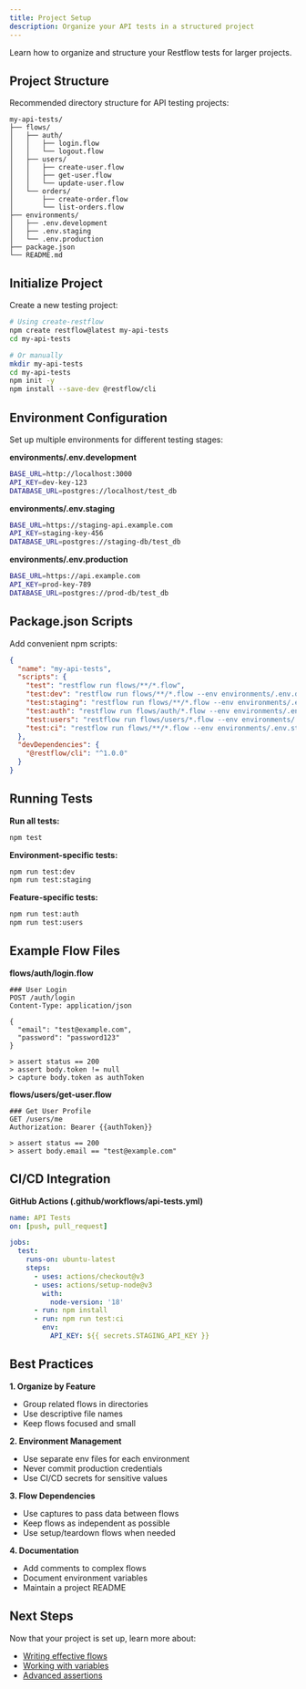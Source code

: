 ```yaml
---
title: Project Setup
description: Organize your API tests in a structured project
---
```


Learn how to organize and structure your Restflow tests for larger projects.

## Project Structure

Recommended directory structure for API testing projects:

```
my-api-tests/
├── flows/
│   ├── auth/
│   │   ├── login.flow
│   │   └── logout.flow
│   ├── users/
│   │   ├── create-user.flow
│   │   ├── get-user.flow
│   │   └── update-user.flow
│   └── orders/
│       ├── create-order.flow
│       └── list-orders.flow
├── environments/
│   ├── .env.development
│   ├── .env.staging
│   └── .env.production
├── package.json
└── README.md
```

## Initialize Project

Create a new testing project:

```bash
# Using create-restflow
npm create restflow@latest my-api-tests
cd my-api-tests

# Or manually
mkdir my-api-tests
cd my-api-tests
npm init -y
npm install --save-dev @restflow/cli
```

## Environment Configuration

Set up multiple environments for different testing stages:

**environments/.env.development**
```bash
BASE_URL=http://localhost:3000
API_KEY=dev-key-123
DATABASE_URL=postgres://localhost/test_db
```

**environments/.env.staging**
```bash
BASE_URL=https://staging-api.example.com
API_KEY=staging-key-456
DATABASE_URL=postgres://staging-db/test_db
```

**environments/.env.production**
```bash
BASE_URL=https://api.example.com
API_KEY=prod-key-789
DATABASE_URL=postgres://prod-db/test_db
```

## Package.json Scripts

Add convenient npm scripts:

```json
{
  "name": "my-api-tests",
  "scripts": {
    "test": "restflow run flows/**/*.flow",
    "test:dev": "restflow run flows/**/*.flow --env environments/.env.development",
    "test:staging": "restflow run flows/**/*.flow --env environments/.env.staging",
    "test:auth": "restflow run flows/auth/*.flow --env environments/.env.development",
    "test:users": "restflow run flows/users/*.flow --env environments/.env.development",
    "test:ci": "restflow run flows/**/*.flow --env environments/.env.staging --output json"
  },
  "devDependencies": {
    "@restflow/cli": "^1.0.0"
  }
}
```

## Running Tests

**Run all tests:**
```bash
npm test
```

**Environment-specific tests:**
```bash
npm run test:dev
npm run test:staging
```

**Feature-specific tests:**
```bash
npm run test:auth
npm run test:users
```

## Example Flow Files

**flows/auth/login.flow**
```flow
### User Login
POST /auth/login
Content-Type: application/json

{
  "email": "test@example.com",
  "password": "password123"
}

> assert status == 200
> assert body.token != null
> capture body.token as authToken
```

**flows/users/get-user.flow**
```flow
### Get User Profile
GET /users/me
Authorization: Bearer {{authToken}}

> assert status == 200
> assert body.email == "test@example.com"
```

## CI/CD Integration

**GitHub Actions (.github/workflows/api-tests.yml)**
```yaml
name: API Tests
on: [push, pull_request]

jobs:
  test:
    runs-on: ubuntu-latest
    steps:
      - uses: actions/checkout@v3
      - uses: actions/setup-node@v3
        with:
          node-version: '18'
      - run: npm install
      - run: npm run test:ci
        env:
          API_KEY: ${{ secrets.STAGING_API_KEY }}
```

## Best Practices

**1. Organize by Feature**
- Group related flows in directories
- Use descriptive file names
- Keep flows focused and small

**2. Environment Management**
- Use separate env files for each environment
- Never commit production credentials
- Use CI/CD secrets for sensitive values

**3. Flow Dependencies**
- Use captures to pass data between flows
- Keep flows as independent as possible
- Use setup/teardown flows when needed

**4. Documentation**
- Add comments to complex flows
- Document environment variables
- Maintain a project README

## Next Steps

Now that your project is set up, learn more about:
- [Writing effective flows](/docs/writing-flows/basics)
- [Working with variables](/docs/writing-flows/variables)
- [Advanced assertions](/docs/writing-flows/assertions)